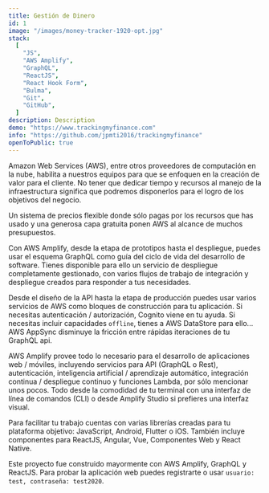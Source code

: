 ```yaml
---
title: Gestión de Dinero
id: 1
image: "/images/money-tracker-1920-opt.jpg"
stack:
  [
    "JS",
    "AWS Amplify",
    "GraphQL",
    "ReactJS",
    "React Hook Form",
    "Bulma",
    "Git",
    "GitHub",
  ]
description: Description
demo: "https://www.trackingmyfinance.com"
info: "https://github.com/jpmti2016/trackingmyfinance"
openToPublic: true
---
```


Amazon Web Services (AWS), entre otros proveedores de computación en la nube, habilita a nuestros equipos para que se enfoquen en la creación
de valor para el cliente. No tener que dedicar tiempo y recursos al manejo de la infraestructura significa que podremos disponerlos para el
logro de los objetivos del negocio.

Un sistema de precios flexible donde sólo pagas por los recursos que has usado y una generosa capa gratuita ponen AWS al alcance de muchos
presupuestos.

Con AWS Amplify, desde la etapa de prototipos hasta el despliegue, puedes usar el esquema GraphQL como guía del ciclo de vida del desarrollo
de software. Tienes disponible para ello un servicio de despliegue completamente gestionado, con varios flujos de trabajo de integración y
despliegue creados para responder a tus necesidades.

Desde el diseño de la API hasta la etapa de producción puedes usar varios servicios de AWS como bloques de construcción para tu aplicación.
Si necesitas autenticación / autorización, Cognito viene en tu ayuda. Si necesitas incluir capacidades `offline`, tienes a AWS DataStore para ello...
AWS AppSync disminuye la fricción entre rápidas iteraciones de tu GraphQL api.

AWS Amplify provee todo lo necesario para el desarrollo de aplicaciones web / móviles, incluyendo servicios para API (GraphQL o Rest),
autenticación, inteligencia artificial / aprendizaje automático, integración continua / despliegue continuo y funciones Lambda, por
sólo mencionar unos pocos. Todo desde la comodidad de tu terminal con una interfaz de línea de comandos (CLI) o desde Amplify Studio si
prefieres una interfaz visual.

Para facilitar tu trabajo cuentas con varias librerías creadas para tu plataforma objetivo: JavaScript, Android, Flutter o iOS. También
incluye componentes para ReactJS, Angular, Vue, Componentes Web y React Native.

Este proyecto fue construido mayormente con AWS Amplify, GraphQL y ReactJS. Para probar la aplicación web puedes registrarte
o usar `usuario: test, contraseña: test2020`.
